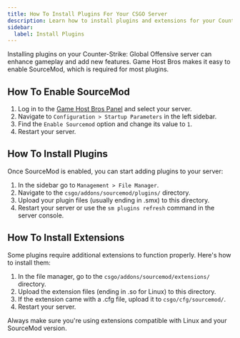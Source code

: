 ```yaml
---
title: How To Install Plugins For Your CSGO Server
description: Learn how to install plugins and extensions for your Counter-Strike Global Offensive server
sidebar:
  label: Install Plugins
---
```


Installing plugins on your Counter-Strike: Global Offensive server can enhance gameplay and add new features. Game Host Bros makes it easy to enable SourceMod, which is required for most plugins.

## How To Enable SourceMod

1. Log in to the [Game Host Bros Panel](https://panel.gamehostbros.com/) and select your server.
2. Navigate to `Configuration > Startup Parameters` in the left sidebar.
3. Find the `Enable Sourcemod` option and change its value to `1`.
4. Restart your server.

## How To Install Plugins

Once SourceMod is enabled, you can start adding plugins to your server:

1. In the sidebar go to `Management > File Manager`.
2. Navigate to the `csgo/addons/sourcemod/plugins/` directory.
3. Upload your plugin files (usually ending in .smx) to this directory.
4. Restart your server or use the `sm plugins refresh` command in the server console.


## How To Install Extensions

Some plugins require additional extensions to function properly. Here's how to install them:

1. In the file manager, go to the `csgo/addons/sourcemod/extensions/` directory.
2. Upload the extension files (ending in .so for Linux) to this directory.
3. If the extension came with a .cfg file, upload it to `csgo/cfg/sourcemod/`.
4. Restart your server.

Always make sure you're using extensions compatible with Linux and your SourceMod version.